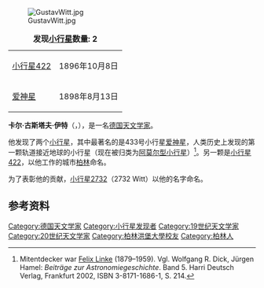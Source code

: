 [[File:GustavWitt.jpg|thumb]]  
{| class="wikitable" align="right" style="margin: 1em; margin-top: 0;"
|+ '''发现[[小行星|小行星]]数量: 2'''
| [[小行星422|小行星422]] || 1896年10月8日
|-
| [[爱神星|爱神星]] || 1898年8月13日
|}
'''卡尔·古斯塔夫·伊特'''（'''{{lang-de|Carl Gustav Witt}}'''，{{bd|1866年|10月29日|1946年|1月3日|catIdx=Witt, Carl Gustav}}），是一名[[德国|德国]][[天文学家|天文学家]]。

他发现了两个[[小行星|小行星]]，其中最著名的是433号小行星[[爱神星|爱神星]]，人类历史上发现的第一颗轨道接近地球的小行星（现在被归类为[[阿莫尔型小行星|阿莫尔型小行星]]）<ref>Mitentdecker war [[Felix_Linke|Felix Linke]] (1879–1959). Vgl. Wolfgang R. Dick, Jürgen Hamel: ''Beiträge zur Astronomiegeschichte''. Band 5. Harri Deutsch Verlag, Frankfurt 2002, ISBN 3-8171-1686-1, S. 214.</ref>。另一颗是[[小行星422|小行星422]]，以他工作的城市[[柏林|柏林]]命名。

为了表彰他的贡献，[[小行星2732|小行星2732]]（2732 Witt）以他的名字命名。

== 参考资料 ==
{{reflist}}

{{Authority control}}
{{DEFAULTSORT:Witt, Carl Gustav}}
[[Category:德国天文学家|Category:德国天文学家]]
[[Category:小行星发现者|Category:小行星发现者]]
[[Category:19世纪天文学家|Category:19世纪天文学家]]
[[Category:20世纪天文学家|Category:20世纪天文学家]]
[[Category:柏林洪堡大學校友|Category:柏林洪堡大學校友]]
[[Category:柏林人|Category:柏林人]]